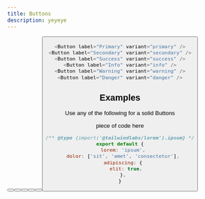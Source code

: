 ```yaml
---
title: Buttons
description: yeyeye
---
```

 

<Button label="Primary" variant="primary" />
<Button label="Secondary" variant="secondary" />
<Button label="Success" variant="success" />
<Button label="Info" variant="info" />
<Button label="Warning" variant="warning" />
<Button label="Danger" variant="danger" />


```js line=2, 4-5
<Button label="Primary" variant="primary" />
<Button label="Secondary" variant="secondary" />
<Button label="Success" variant="success" />
<Button label="Info" variant="info" />
<Button label="Warning" variant="warning" />
<Button label="Danger" variant="danger" />
```

## Examples

Use any of the following for a solid Buttons

piece of code here

```js
/** @type {import('@tailwindlabs/lorem').ipsum} */
export default {
  lorem: 'ipsum',
  dolor: ['sit', 'amet', 'consectetur'],
  adipiscing: {
    elit: true,
  },
}
```

